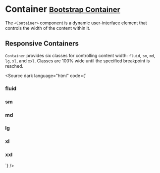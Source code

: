 
<Meta title="Layout/Container" />

# Container <small class="bootstrap-docs">[Bootstrap Container](https://getbootstrap.com/docs/5.3/layout/containers/)</small>

The `<Container>` component is a dynamic user-interface element that controls the width of the content within it.

<Canvas withSource="none">
  <Story of={ContainerStories.Basic} />
</Canvas>

<Controls of={ContainerStories.Basic} />

## Responsive Containers

`Container` provides six classes for controlling content width: `fluid`, `sm`, `md`, `lg`, `xl`, and `xxl`. Classes are 100% wide until the specified breakpoint is reached.

<Source dark language="html" code={`
<script lang="ts">
</script>

<Container fluid>
  <h3 class="container">fluid</h3>
</Container>

<Container sm>
  <h3 class="container">sm</h3>
</Container>

<Container md>
  <h3 class="container">md</h3>
</Container>

<Container lg>
  <h3 class="container">lg</h3>
</Container>

<Container xl>
  <h3 class="container">xl</h3>
</Container>

<Container xxl>
  <h3 class="container">xxl</h3>
</Container>
`} />
